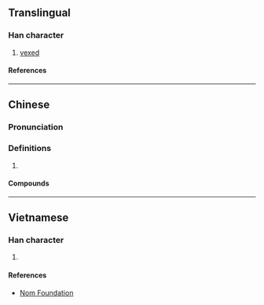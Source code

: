 {{character info/new}}
==Translingual==

===Han character===
{{Han char|rn=61|rad=心|as=06|sn=9|four=91060|canj=PMCW|ids=⿰忄西}}

# [[vexed]]

====References====
{{Han ref|kx=0384.140|dkj=10557|dj=0714.300|hdz=42294.080|uh=6053}}

----

==Chinese==
{{zh-forms}}

===Pronunciation===
{{zh-pron
|m=xī
|c=sai1
|cat=
}}

===Definitions===
{{zh-hanzi}}

# {{rfdef|zh}}

====Compounds====
{{zh-der|孤孤恓恓|孤恓|恓恓|恓恓惶惶|恓恓插插|恓惶|恓慘}}

----

==Vietnamese==

===Han character===
{{vi-readings|rs=心06|reading=tây}}

# {{rfdef|vi|sort=心06}}

====References====
* [http://nomfoundation.org/common/nom_details.php?codepoint=6053 Nom Foundation]